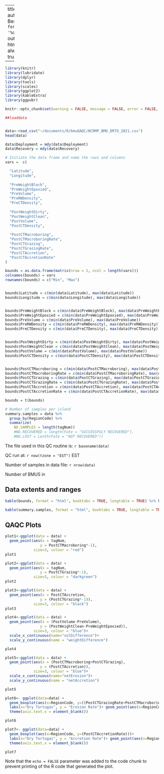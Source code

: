 

---
title: "bmuQAQC"
author: "Nicole Besemer"
date: "`r format(Sys.time(), '%d %B, %Y')`"
output: html_document:
  always_allow_html: true


---

```r
library(knitr)
library(lubridate)
library(dplyr)
library(tools)
library(scales)
library(ggplot2)
library(kableExtra)
library(ggpubr)

knitr::opts_chunk$set(warning = FALSE, message = FALSE, error = FALSE, echo = FALSE, cache = TRUE, autodep = TRUE, cache.comments = FALSE, tidy.opts=list(width.cutoff=60),tidy=TRUE, cache.lazy = FALSE, results = "asis")
```



```r
##loaddata


data<-read_csv("~/documents/R/bmuQAQC/NCRMP_BMU_DRTO_2021.csv")
head(data)


```


```r

data$Deployment = mdy(data$Deployment)
data$Recovery = mdy(data$Recovery)


```

```r

# Initiate the data frame and name the rows and columns
vars =  c(

  "Latitude",
  "Longitude",
  
  "PreWeightBlock",
  "PreWeightEpoxied",
  "PreVolume",
  "PreRWDensity",
  "PreCTDensity",
  
  "PostWeightDirty",
  "PostWeightClean",
  "PostVolume",
  "PostCTDensity",
  
  "PostCTMacroboring",
  "PostCTMacroboringRate",
  "PostCTGrazing",
  "PostCTGrazingRate",
  "PostCTAccretion",
  "PostCTAccretionRate"
)

bounds = as.data.frame(matrix(nrow = 2, ncol = length(vars)))
colnames(bounds) = vars
rownames(bounds) = c("Min", "Max")


bounds$Latitude = c(min(data$Latitude), max(data$Latitude))
bounds$Longitude = c(min(data$Longitude), max(data$Longitude))


bounds$PreWeightBlock = c(min(data$PreWeightBlock), max(data$PreWeightBlock))
bounds$PreWeightEpoxied = c(min(data$PreWeightEpoxied), max(data$PreWeightEpoxied))
bounds$PreVolume = c(min(data$PreVolume), max(data$PreVolume))
bounds$PreRWDensity = c(min(data$PreRWDensity), max(data$PreRWDensity))
bounds$PreCTDensity = c(min(data$PreCTDensity), max(data$PreCTDensity))


bounds$PostWeightDirty = c(min(data$PostWeightDirty), max(data$PostWeightDirty))
bounds$PostWeightClean = c(min(data$PostWeightClean), max(data$PostWeightClean))
bounds$PostVolume = c(min(data$PostVolume), max(data$PostVolume))
bounds$PostCTDensity = c(min(data$PostCTDensity), max(data$PostCTDensity))


bounds$PostCTMacroboring = c(min(data$PostCTMacroboring), max(data$PostCTMacroboring))
bounds$PostCTMacroboringRate = c(min(data$PostCTMacroboringRate), max(data$PostCTMacroboringRate))
bounds$PostCTGrazing = c(min(data$PostCTGrazing), max(data$PostCTGrazing))
bounds$PostCTGrazingRate = c(min(data$PostCTGrazingRate), max(data$PostCTGrazingRate))
bounds$PostCTAccretion = c(min(data$PostCTAccretion), max(data$PostCTAccretion))
bounds$PostCTAccretionRate = c(min(data$PostCTAccretionRate), max(data$PostCTAccretionRate))

bounds = t(bounds)

```


```r
# Number of samples per island
summary.samples = data %>%
  group_by(RegionCode) %>%
  summarize(
    NO.SAMPLES = length(tagNum))
    #NO.RECOVERED = length(Fate = "SUCCESSFULY RECOVERED"),
    #NO.LOST = Lenth(Fate = "NOT RECOVERED"))
```


The file used in this QC routine is: `r basename(data)`

QC run at: `r now(tzone = "EST")` EST

Number of samples in data file: `r nrow(data)`



Number of BMUS in 


## Data extents and ranges

```r
kable(bounds, format = "html", booktabs = TRUE, longtable = TRUE) %>% kable_styling(latex_options = c("striped", "hold_position", "repeat_header"))
```


```r
kable(summary.samples, format = "html", booktabs = TRUE, longtable = TRUE) %>% kable_styling(latex_options = c("striped", "hold_position", "repeat_header","scale_down") , font_size = 8)
```



## QAQC Plots



```r
plot1<-ggplot(data = data) +
  geom_point(aes(x = tagNum, 
                y = PostCTMacroboring*-1),
             size=3, colour = "red")
plot1
```

```r
plot2<-ggplot(data = data) +
  geom_point(aes(x = tagNum, 
                y = PostCTGrazing*-1),
             size=3, colour = "darkgreen")
plot2


```
```r
plot3<-ggplot(data = data) +
  geom_point(aes(x = PostCTAccretion, 
                y = (PostCTGrazing*-1)),
             size=3, colour = "black")
plot3
```

```r

plot4<-ggplot(data = data) +
  geom_point(aes(x = (PostVolume-PreVolume), 
                y = (PostWeightClean-PreWeightEpoxied)),
             size=3, colour = "blue")+
  scale_x_continuous(name="volDifference")+
  scale_y_continuous(name = "weightDifference")

plot4


```




```r

plot5<-ggplot(data = data) +
  geom_point(aes(x = (PostCTMacroboring+PostCTGrazing), 
                y = (PostCTAccretion)),
             size=3, colour = "blue")+
  scale_x_continuous(name="netErosion")+
  scale_y_continuous(name = "netAccretion")

plot5


```




```r

plot6<- ggplot(data=data) + 
  geom_boxplot(aes(x=RegionCode, y=((PostCTGrazingRate+PostCTMacroboringRate)*-1)))+
  labs(x="Dry Tortugas", y = "Erosion Rate")+ geom_point(aes(x=RegionCode, y=((PostCTGrazingRate+PostCTMacroboringRate)*-1)), shape=16, size=3)+
  theme(axis.text.x = element_blank())

plot6

```




```r

plot7<- ggplot(data=data) + 
  geom_boxplot(aes(x=RegionCode, y=(PostCTAccretionRate)))+
  labs(x="Dry Tortugas", y = "Accretion Rate")+ geom_point(aes(x=RegionCode, y=(PostCTAccretionRate)), shape=16, size=3)+
  theme(axis.text.x = element_blank())

plot7


```


Note that the `echo = FALSE` parameter was added to the code chunk to prevent printing of the R code that generated the plot.
